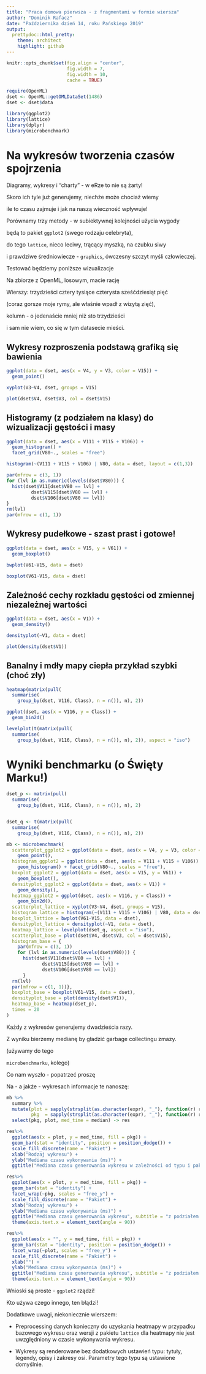 ```yaml
---
title: "Praca domowa pierwsza - z fragmentami w formie wiersza"
author: "Dominik Rafacz"
date: "Października dzień 14, roku Pańskiego 2019"
output:
  prettydoc::html_pretty:
    theme: architect
    highlight: github
---
```


```r
knitr::opts_chunk$set(fig.align = "center",
                      fig.width = 7,
                      fig.width = 10,
                      cache = TRUE)

require(OpenML)
dset <- OpenML::getOMLDataSet(1486)
dset <- dset$data

library(ggplot2)
library(lattice)
library(dplyr)
library(microbenchmark)
```

# Na wykresów tworzenia czasów spojrzenia

Diagramy, wykresy i "charty" - w eRze to nie są żarty!

Skoro ich tyle już generujemy, niechże może chociaż wiemy

ile to czasu zajmuje i jak na naszą wieczność wpływuje!

Porównamy trzy metody - w subiektywnej kolejności użycia wygody

będą to pakiet `ggplot2` (swego rodzaju celebryta),

do tego `lattice`, nieco leciwy, trącący myszką, na czubku siwy

i prawdziwe średniowiecze - `graphics`, ówczesny szczyt myśli człowieczej.

Testować będziemy poniższe wizualizacje

Na zbiorze z OpenML, losowym, macie rację

Wierszy: trzydzieści cztery tysiące czterysta sześćdziesiąt pięć

(coraz gorsze moje rymy, ale właśnie wpadł z wizytą zięć),

kolumn - o jedenaście mniej niż sto trzydzieści

i sam nie wiem, co się w tym datasecie mieści.


## Wykresy rozproszenia podstawą grafiką się bawienia
```r
ggplot(data = dset, aes(x = V4, y = V3, color = V15)) +
  geom_point()

xyplot(V3~V4, dset, groups = V15)

plot(dset$V4, dset$V3, col = dset$V15)
```

## Histogramy (z podziałem na klasy) do wizualizacji gęstości i masy

```r
ggplot(data = dset, aes(x = V111 + V115 + V106)) +
  geom_histogram() +
  facet_grid(V80~., scales = "free")

histogram(~(V111 + V115 + V106) | V80, data = dset, layout = c(1,3))

par(mfrow = c(3, 1))
for (lvl in as.numeric(levels(dset$V80))) {
  hist(dset$V11[dset$V80 == lvl] + 
         dset$V115[dset$V80 == lvl] + 
         dset$V106[dset$V80 == lvl])
}
rm(lvl)
par(mfrow = c(1, 1))
```

## Wykresy pudełkowe - szast prast i gotowe!

```r
ggplot(data = dset, aes(x = V15, y = V61)) +
  geom_boxplot()

bwplot(V61~V15, data = dset)

boxplot(V61~V15, data = dset)
```

## Zależność cechy rozkładu gęstości od zmiennej niezależnej wartości

```r
ggplot(data = dset, aes(x = V1)) +
  geom_density()

densityplot(~V1, data = dset)

plot(density(dset$V1))
```

## Banalny i mdły mapy ciepła przykład szybki (choć zły)

```r
heatmap(matrix(pull(
  summarise(
    group_by(dset, V116, Class), n = n()), n), 2))

ggplot(dset, aes(x = V116, y = Class)) +
  geom_bin2d()

levelplot(t(matrix(pull(
  summarise(
    group_by(dset, V116, Class), n = n()), n), 2)), aspect = "iso")
```


# Wyniki benchmarku (o Święty Marku!)
```r
dset_p <- matrix(pull(
  summarise(
    group_by(dset, V116, Class), n = n()), n), 2)


dset_q <- t(matrix(pull(
  summarise(
    group_by(dset, V116, Class), n = n()), n), 2))

mb <- microbenchmark(
  scatterplot_ggplot2 = ggplot(data = dset, aes(x = V4, y = V3, color = V15)) +
    geom_point(),
  histogram_ggplot2 = ggplot(data = dset, aes(x = V111 + V115 + V106)) +
    geom_histogram() + facet_grid(V80~., scales = "free"),
  boxplot_ggplot2 = ggplot(data = dset, aes(x = V15, y = V61)) +
    geom_boxplot(),
  densityplot_ggplot2 = ggplot(data = dset, aes(x = V1)) +
    geom_density(),
  heatmap_ggplot2 = ggplot(dset, aes(x = V116, y = Class)) +
    geom_bin2d(),
  scatterplot_lattice = xyplot(V3~V4, dset, groups = V15),
  histogram_lattice = histogram(~(V111 + V115 + V106) | V80, data = dset, layout = c(1,3)),
  boxplot_lattice = bwplot(V61~V15, data = dset),
  densityplot_lattice = densityplot(~V1, data = dset), 
  heatmap_lattice = levelplot(dset_q, aspect = "iso"),
  scatterplot_base = plot(dset$V4, dset$V3, col = dset$V15),
  histogram_base = {
    par(mfrow = c(3, 1))
    for (lvl in as.numeric(levels(dset$V80))) {
      hist(dset$V11[dset$V80 == lvl] + 
             dset$V115[dset$V80 == lvl] + 
             dset$V106[dset$V80 == lvl])
      }
  rm(lvl)
  par(mfrow = c(1, 1))},
  boxplot_base = boxplot(V61~V15, data = dset),
  densityplot_base = plot(density(dset$V1)),
  heatmap_base = heatmap(dset_p),
  times = 20
) 
```

Każdy z wykresów generujemy dwadzieścia razy.

Z wyniku bierzemy medianę by gładzić garbage collectingu zmazy.

(używamy do tego 

`microbenchmarku`, kolego)

Co nam wyszło - popatrzeć proszę

Na - a jakże - wykresach informacje te nanoszę:

```r
mb %>%
  summary %>%
  mutate(plot = sapply(strsplit(as.character(expr), "_"), function(r) r[1]),
         pkg  = sapply(strsplit(as.character(expr), "_"), function(r) r[2])) %>%
  select(pkg, plot, med_time = median) -> res

res%>%
  ggplot(aes(x = plot, y = med_time, fill = pkg)) +
  geom_bar(stat = "identity", position = position_dodge()) +
  scale_fill_discrete(name = "Pakiet") +
  xlab("Rodzaj wykresu") +
  ylab("Mediana czasu wykonywania (ms)") +
  ggtitle("Mediana czasu generowania wykresu w zależności od typu i pakietu")

res%>%
  ggplot(aes(x = plot, y = med_time, fill = pkg)) +
  geom_bar(stat = "identity") +
  facet_wrap(~pkg, scales = "free_y") +
  scale_fill_discrete(name = "Pakiet") +
  xlab("Rodzaj wykresu") +
  ylab("Mediana czasu wykonywania (ms)") +
  ggtitle("Mediana czasu generowania wykresu", subtitle = "z podziałem na pakiety") +
  theme(axis.text.x = element_text(angle = 90))

res%>%
  ggplot(aes(x = "", y = med_time, fill = pkg)) +
  geom_bar(stat = "identity", position = position_dodge()) +
  facet_wrap(~plot, scales = "free_y") +
  scale_fill_discrete(name = "Pakiet") +
  xlab("") +
  ylab("Mediana czasu wykonywania (ms)") +
  ggtitle("Mediana czasu generowania wykresu", subtitle = "z podziałem na typ wykresu") +
  theme(axis.text.x = element_text(angle = 90))

```

Wnioski są proste - `ggplot2` rządzi! 

Kto używa czego innego, ten błądzi!

Dodatkowe uwagi, niekoniecznie wierszem:

* Preprocessing danych konieczny do uzyskania heatmapy w przypadku bazowego wykresu oraz wersji z pakietu `lattice` dla heatmapy nie jest uwzględniony w czasie wykonywania wykresu.

* Wykresy są renderowane bez dodatkowych ustawień typu: tytuły, legendy, opisy i zakresy osi. Parametry tego typu są ustawione domyślnie.
